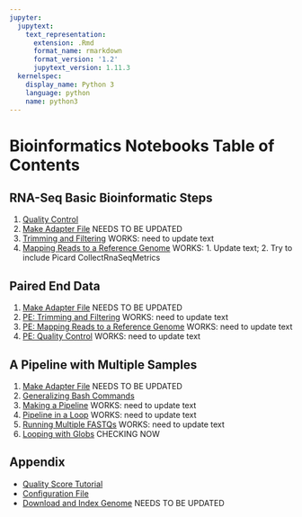 ```yaml
---
jupyter:
  jupytext:
    text_representation:
      extension: .Rmd
      format_name: rmarkdown
      format_version: '1.2'
      jupytext_version: 1.11.3
  kernelspec:
    display_name: Python 3
    language: python
    name: python3
---
```


<!-- #region -->
# Bioinformatics Notebooks Table of Contents

## RNA-Seq Basic Bioinformatic Steps

1. [Quality Control](fastqc.Rmd)
1. [Make Adapter File](make_adapter_file.Rmd) NEEDS TO BE UPDATED
1. [Trimming and Filtering](fastq_trimming.Rmd) WORKS: need to update text
1. [Mapping Reads to a Reference Genome](mapping.Rmd) WORKS: 1. Update text; 2. Try to include Picard CollectRnaSeqMetrics

## Paired End Data
1. [Make Adapter File](make_adapter_file.Rmd) NEEDS TO BE UPDATED
1. [PE: Trimming and Filtering](pe_fastq_trimming.Rmd) WORKS: need to update text
1. [PE: Mapping Reads to a Reference Genome](pe_mapping.Rmd) WORKS: need to update text
1. [PE: Quality Control](pe_qc.Rmd) WORKS: need to update text

<!---  
1. [PE: Looping with Globs](pe_glob_loop.Rmd)
-->

## A Pipeline with Multiple Samples
1. [Make Adapter File](make_adapter_file.Rmd) NEEDS TO BE UPDATED
1. [Generalizing Bash Commands](generalizing_bash_commands.Rmd)
1. [Making a Pipeline](making_a_pipeline.Rmd) WORKS: need to update text
1. [Pipeline in a Loop](loop_pipeline.Rmd) WORKS: need to update text
1. [Running Multiple FASTQs](multifastq_loop_pipeline.Rmd) WORKS: need to update text
1. [Looping with Globs](glob_loop.Rmd) CHECKING NOW


<!---  
## Full Dataset

1. [Quality Control](full_data_qc.Rmd) NEED TO CREATE
-->




## Appendix
- [Quality Score Tutorial](quality_scores.Rmd)
- [Configuration File](bioinf_config.sh)
- [Download and Index Genome](genome_prep.Rmd) NEEDS TO BE UPDATED


<!---  



1. [Making Generic Commands](making_generic_commands.ipynb)

1. [IGV visualization](igv_visualization.ipynb)
    * [Shorter Introns](igv_shorter_introns.ipynb)

## Exercises
1. [Hands On Exercise #1](bioinf_hands_on_1.ipynb) 
1. [Hands On Exercise #2](bioinf_hands_on_2.ipynb)
1. [Hands On Exercise #3](bioinf_hands_on_3.ipynb) 


## Appendix


### All In One Pipeline
1. [All in one pipeline](everything_together.ipynb)




<!---
1. [Hands On Exercise #4](bioinf_hands_on_4.ipynb)
-->

<!---
## 6/19/2019: Week 5, Day 3, Session 3 & 4 
1. [Hands On Exercise #4](bioinf_hands_on_4.ipynb): continue if not done
1. [Hands On Exercise #5](bioinf_hands_on_5.ipynb) 
-->


<!---
## Week 4, Day 1 (7/23/2018)
IGV Here?
Check KOs?
1. [Working with Paired Reads](paired_data_pipeline.ipynb)
## Week 4, Day 2 (7/24/2018)

-->



<!---
* [Setup for Full Run](prep_for_full_run.ipynb)
-->
<!---
* [Demultiplex Raw FASTQs](demultiplex.ipynb)
* [Bash Functions](bash_functions.ipynb)
-->

<!---

1. [Pipeline with Loops](filled_nb/loop_pipeline.ipynb) ([clean notebook](clean_nb/loop_pipeline_clean.ipynb))
1. [Pipeline for Multiple Samples](filled_nb/full_pilot_data_pipeline.ipynb) ([clean notebook](clean_nb/full_pilot_data_pipeline_clean.ipynb))

## Pipeline for All 2015 Data

1. [Demultiplex All 2015 Data](filled_nb/full_2015_data_demux.ipynb)
1. [Demuxed FASTQ to Counts for All 2015 Data](filled_nb/full_2015_data_pipeline.ipynb)

* [Using Bash in a Python Notebook](filled_nb/bash_magic.ipynb)

## Parallelize
* https://unix.stackexchange.com/questions/103920/parallelize-a-bash-for-loop
* https://stackoverflow.com/questions/38160/parallelize-bash-script-with-maximum-number-of-processes
* https://stackoverflow.com/questions/38774355/how-to-parallelize-for-loop-in-bash-limiting-number-of-processes
-->

<!---

## Bonus
* [Does Filtering Matter? Mapping unfiltered paired reads](filled_nb/paired_pilot_data_pipeline_unfiltered.ipynb)
1. [demux_exploration](filled_nb/demux_exploration.ipynb) ([clean notebook](clean_nb/demux_exploration_clean.ipynb))
1. [working_with_your_data](filled_nb/working_with_your_data.ipynb) ([clean notebook](clean_nb/working_with_your_data_clean.ipynb))

#### Bioinformatics Pipeline on Full Dataset


-->


<!---
### Lecture Slides
* 

#### TODO
* Add intro text to each notebooks with overview of what it will cover
* add in md5sum discussion (in QC?)


data_provenance.ipynb
-->

<!---
## 6/3/2019: Week 3, Day 1, Sessions 3 & 4 
-->

<!---
1. [Lecture Slides: Bioinformatics Pipeline](../slides/0713_bioinformatics_overview.pdf)
-->
<!--- 1. [Counting Reads](counting.ipynb)  -->

<!-- #endregion -->
